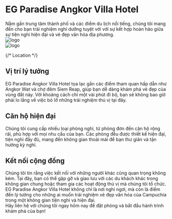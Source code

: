 
<div className="flex items-center justify-between gap-20">
  <div className="flex flex-1 flex-col gap-4 text-center">
    <h1 className="font-bold text-3xl text-primary">
      EG Paradise Angkor Villa Hotel
    </h1>
    <div>
      Nằm gần trung tâm thành phố và các điểm du lịch nổi tiếng, chúng tôi mang đến cho bạn trải nghiệm nghỉ dưỡng tuyệt vời với sự kết hợp hoàn hảo giữa sự tiện nghi hiện đại và vẻ đẹp văn hóa địa phương.
    </div>
  </div>
  <div className="flex items-baseline gap-4">
    <div className="relative">
      <Image
        src="/images/about-1.jpg"
        alt="logo"
        width={202}
        height={239}
        className="rounded-lg"
      />
    </div>
    <div className="relative">
      <Image
        src="/images/about-2.jpg"
        alt="logo"
        width={264}
        height={312}
        className="rounded-lg"
      />
    </div>
  </div>

</div>

{/* Location */}

<div className="mt-10 flex flex-col items-center gap-2">
  <MapPin className="h-14 w-10 text-primary" />
  <h2 className="text-2xl font-bold text-primary">Vị trí lý tưởng</h2>
  <div>
    EG Paradise Angkor Villa Hotel tọa lạc gần các điểm tham quan hấp dẫn như
    Angkor Wat và chợ đêm Siem Reap, giúp bạn dễ dàng khám phá vẻ đẹp của vùng
    đất này. Với khoảng cách chỉ một vài phút đi bộ, bạn sẽ không bao giờ phải
    lo lắng về việc bỏ lỡ những trải nghiệm thú vị tại đây.
  </div>
</div>
<div className="mt-10 flex flex-col items-center gap-2">
  <Hotel className="h-14 w-10 text-primary" />
  <h2 className="text-2xl font-bold text-primary">Căn hộ hiện đại</h2>
  <div>
    Chúng tôi cung cấp nhiều loại phòng nghỉ, từ phòng đơn đến căn hộ rộng rãi,
    phù hợp với mọi nhu cầu của bạn. Các phòng đều được thiết kế hiện đại, tiện
    nghi đầy đủ, mang đến không gian thoải mái để bạn thư giãn và tận hưởng kỳ
    nghỉ.
  </div>
</div>
<div className="mt-10 flex flex-col items-center gap-2">
  <CommunityIcon className="h-14 w-10 text-primary" />
  <h2 className="text-2xl font-bold text-primary">Kết nối cộng đồng</h2>
  <div>
    Chúng tôi tin rằng việc kết nối với những người khác cũng quan trọng không
    kém. Tại đây, bạn có thể gặp gỡ và giao lưu với các du khách khác trong
    không gian chung hoặc tham gia các hoạt động thú vị mà chúng tôi tổ chức.
  </div>
</div>
<div className="mt-10 text-center text-xl font-bold">
  EG Paradise Angkor Villa Hotel không chỉ là nơi nghỉ ngơi, mà còn là điểm đến
  lý tưởng cho những ai muốn trải nghiệm vẻ đẹp văn hóa của Campuchia trong một
  không gian tiện nghi và hiện đại.
</div>
<div className="text-center text-xl font-bold">
  Hãy liên hệ với chúng tôi ngay hôm nay để đặt phòng và bắt đầu hành trình khám
  phá của bạn!
</div>
